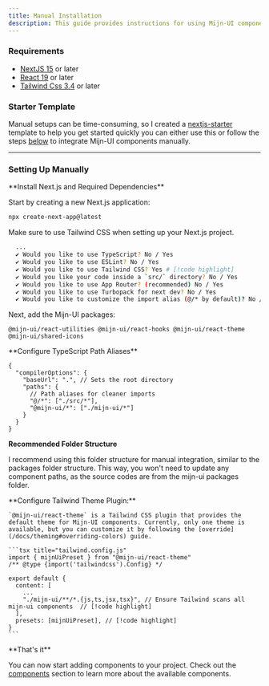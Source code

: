 ```yaml
---
title: Manual Installation
description: This guide provides instructions for using Mijn-UI components by copying and pasting source code snippets. 
---
```


<Alert 
  color="warning"
  title="Beta Notice"
  description="Currently, we provide only one installation option: Next.js integration."
/>

### Requirements

- [NextJS 15](https://nextjs.org) or later
- [React 19](https://react.dev) or later
- [Tailwind Css 3.4](https://tailwindcss.com/) or later

### Starter Template

Manual setups can be time-consuming, so I created a [nextjs-starter](https://github.com/mijn-ui/nextjs-template) template to help you get started quickly you can either use this or follow the steps [below](#setting-up-manually) to integrate Mijn-UI components manually.

---

### Setting Up Manually

<Steps>
  <Step>
  **Install Next.js and Required Dependencies**

  Start by creating a new Next.js application:

  ```bash title="bash"
  npx create-next-app@latest
  ```

  Make sure to use Tailwind CSS when setting up your Next.js project.

  ```bash title="bash"
    ...
    ✔ Would you like to use TypeScript? No / Yes
    ✔ Would you like to use ESLint? No / Yes
    ✔ Would you like to use Tailwind CSS? Yes # [!code highlight]
    ✔ Would you like your code inside a `src/` directory? No / Yes
    ✔ Would you like to use App Router? (recommended) No / Yes
    ✔ Would you like to use Turbopack for next dev? No / Yes
    ✔ Would you like to customize the import alias (@/* by default)? No / Yes
  ```

  Next, add the Mijn-UI packages:

  ```package-install
  @mijn-ui/react-utilities @mijn-ui/react-hooks @mijn-ui/react-theme @mijn-ui/shared-icons
  ```
  </Step>

  <Step>
  **Configure TypeScript Path Aliases**

  ```tsx title="tsconfig.json"
  {
    "compilerOptions": {
      "baseUrl": ".", // Sets the root directory
      "paths": {
        // Path aliases for cleaner imports
        "@/*": ["./src/*"], 
        "@mijn-ui/*": ["./mijn-ui/*"] 
      }
    }
  }
  ```
  **Recommended Folder Structure**

  I recommend using this folder structure for manual integration, similar to the packages folder structure. This way, you won't need to update any component paths, as the source codes are from the mijn-ui packages folder.

  <Files>
    <Folder name="public">
      <File name="..." />
    </Folder>
    <Folder name="src">
      <Folder name="app">
        <File name="page.tsx" />
        <File name="..." />
      </Folder>
    </Folder>
    <Folder defaultOpen name="mijn-ui">
      <File name="react-accordion.tsx" />
      <File name="react-button.tsx" />
      <File name="react-input.tsx" />
      <File name="..." />
    </Folder>
  </Files>

  <Alert
    title=""
    description="Note: This folder structure is a suggestion. You can customize it according to your project requirements."
    className="mt-4"
  />
  </Step>


  <Step>
  **Configure Tailwind Theme Plugin:**

    `@mijn-ui/react-theme` is a Tailwind CSS plugin that provides the default theme for Mijn-UI components. Currently, only one theme is available, but you can customize it by following the [override](/docs/theming#overriding-colors) guide.

    ```tsx title="tailwind.config.js"
    import { mijnUiPreset } from "@mijn-ui/react-theme"
    /** @type {import('tailwindcss').Config} */

    export default {
      content: [
        ...
        "./mijn-ui/**/*.{js,ts,jsx,tsx}", // Ensure Tailwind scans all mijn-ui components  // [!code highlight]
      ],
      presets: [mijnUiPreset], // [!code highlight]
    }
    ```
  </Step>
  <Step>
  **That's it**

  You can now start adding components to your project. Check out the [components](/docs/components/accordion) section to learn more about the available components.
  </Step>
</Steps>